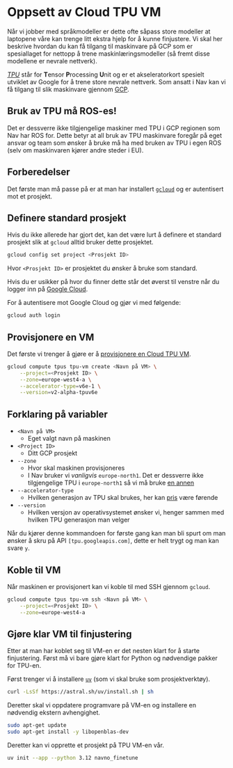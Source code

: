 # Oppsett av Cloud TPU VM

Når vi jobber med språkmodeller er dette ofte såpass store modeller at laptopene
våre kan trenge litt ekstra hjelp for å kunne finjustere. Vi skal her beskrive
hvordan du kan få tilgang til maskinvare på GCP som er spesiallaget for nettopp
å trene maskinlæringsmodeller (så fremt disse modellene er nevrale nettverk).

[_TPU_](https://en.wikipedia.org/wiki/Tensor_Processing_Unit) står for
**T**ensor **P**rocessing **U**nit og er et akseleratorkort spesielt utviklet av
Google for å trene store nevrale nettverk. Som ansatt i Nav kan vi få tilgang
til slik maskinvare gjennom [GCP](https://console.cloud.google.com/).

::: {.callout-warning}
## Bruk av TPU må ROS-es!

Det er dessverre ikke tilgjengelige maskiner med TPU i GCP regionen som Nav har
ROS for. Dette betyr at all bruk av TPU maskinvare foregår på eget ansvar og
team som ønsker å bruke må ha med bruken av TPU i egen ROS (selv om maskinvaren
kjører andre steder i EU).
:::

## Forberedelser

Det første man må passe på er at man har installert
[`gcloud`](https://cloud.google.com/sdk/docs/install-sdk) og er autentisert mot
et prosjekt.

::: {.callout-tip collapse="true"}
## Definere standard prosjekt

Hvis du ikke allerede har gjort det, kan det være lurt å definere et standard
prosjekt slik at `gcloud` alltid bruker dette prosjektet.

```bash
gcloud config set project <Prosjekt ID>
```

Hvor `<Prosjekt ID>` er prosjektet du ønsker å bruke som standard.

Hvis du er usikker på hvor du finner dette står det øverst til venstre når du
logger inn på [Google Cloud](https://console.cloud.google.com).
:::

For å autentisere mot Google Cloud og gjør vi med følgende:

```bash
gcloud auth login
```

## Provisjonere en VM

Det første vi trenger å gjøre er å [provisjonere en Cloud TPU
VM](https://console.cloud.google.com/compute/tpus?inv=1&invt=AbrYZQ).

```bash
gcloud compute tpus tpu-vm create <Navn på VM> \
    --project=<Prosjekt ID> \
    --zone=europe-west4-a \
    --accelerator-type=v6e-1 \
    --version=v2-alpha-tpuv6e
```

::: {.callout collapse="true"}
## Forklaring på variabler

- `<Navn på VM>`
    - Eget valgt navn på maskinen
- `<Project ID>`
    - Ditt GCP prosjekt
- `--zone`
    - Hvor skal maskinen provisjoneres
    - I Nav bruker vi _vanligvis_ `europe-north1`. Det er dessverre ikke
    tilgjengelige TPU i `europe-north1` så vi må bruke [en
    annen](https://cloud.google.com/tpu/docs/regions-zones)
- `--accelerator-type`
    - Hvilken generasjon av TPU skal brukes, her kan
    [pris](https://cloud.google.com/tpu?hl=en#pricing) være førende
- `--version`
    - Hvilken versjon av operativsystemet ønsker vi, henger sammen med hvilken
    TPU generasjon man velger
:::

Når du kjører denne kommandoen for første gang kan man bli spurt om man ønsker å
skru på API `[tpu.googleapis.com]`, dette er helt trygt og man kan svare `y`.

## Koble til VM

Når maskinen er provisjonert kan vi koble til med SSH gjennom `gcloud`.

```bash
gcloud compute tpus tpu-vm ssh <Navn på VM> \
    --project=<Prosjekt ID> \
    --zone=europe-west4-a
```

## Gjøre klar VM til finjustering

Etter at man har koblet seg til VM-en er det nesten klart for å starte
finjustering. Først må vi bare gjøre klart for Python og nødvendige pakker for
TPU-en.

Først trenger vi å installere [`uv`](https://docs.astral.sh/uv/) (som vi skal
bruke som prosjektverktøy).

```bash
curl -LsSf https://astral.sh/uv/install.sh | sh
```

Deretter skal vi oppdatere programvare på VM-en og installere en nødvendig
ekstern avhengighet.

```bash
sudo apt-get update
sudo apt-get install -y libopenblas-dev
```

Deretter kan vi opprette et prosjekt på TPU VM-en vår.

```bash
uv init --app --python 3.12 navno_finetune
```
